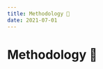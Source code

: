 ```yaml
---
title: Methodology 📓
date: 2021-07-01
---
```



# Methodology 📓

<html lang="en">
  <head>
    <title>Chart.js example</title>
  </head>
  <body>
    <div style="width:;"><canvas id="chart"></canvas></div>
    <script src="https://cdnjs.cloudflare.com/ajax/libs/Chart.js/2.8.0/Chart.min.js"></script>
    <script src="https://cdnjs.cloudflare.com/ajax/libs/d3/5.7.0/d3.min.js"></script>
    <script>
    d3.csv('https://s3-us-west-2.amazonaws.com/s.cdpn.io/2814973/atp_wta.csv')
      .then(makeChart);

      function makeChart(players) {
        var playerLabels = players.map(function(d) {return d.Name});
        var weeksData = players.map(function(d) {return d.Weeks});

        var chart = new Chart('chart', {
          type: 'horizontalBar',
          data: {
            labels: playerLabels,
            datasets: [
              {
                data: weeksData
              }
            ]
          }
        });
      }
    </script>
  </body>
</html>
